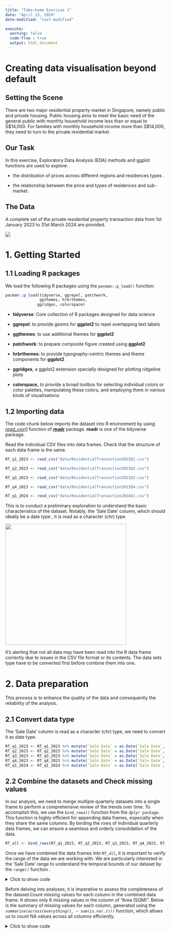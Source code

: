 ```yaml
---
title: "Take-home Exercise 1"
date: "April 13, 2024"
date-modified: "last-modified"

execute:
  warning: false
  code-flow : true
  output: html_document
---
```


# **Creating data visualisation beyond default**

## **Setting the Scene**

There are two major residential property market in Singapore, namely public and private housing. Public housing aims to meet the basic need of the general public with monthly household income less than or equal to S\$14,000. For families with monthly household income more than S\$14,000, they need to turn to the private residential market.

## **Our Task**

In this exercise, Exploratory Data Analysis (EDA) methods and ggplot functions are used to explore:

-   the distribution of prices across different regions and residences types .

-   the relationship between the price and types of residences and sub-market.

## **The Data**

A complete set of the private residential property transaction data from 1st January 2023 to 31st March 2024 are provided.

![](images/clipboard-4277698943.png)

# **1. Getting Started**

## **1.1 Loading R packages**

We load the following R packages using the `pacman::p_load()` function:

```r

pacman::p_load(tidyverse, ggrepel, patchwork, 
               ggthemes, hrbrthemes,
              ggridges, colorspace) 

```

-   **tidyverse**: Core collection of R packages designed for data science

-   **ggrepel**: to provide geoms for **ggplot2** to repel overlapping text labels

-   **ggthemes**: to use additional themes for **ggplot2**

-   **patchwork**: to prepare composite figure created using **ggplot2**

-   **hrbrthemes**: to provide typography-centric themes and theme components for **ggplot2**

-   **ggridges**, a ggplot2 extension specially designed for plotting ridgeline plots

-   **colorspace,** to provide a broad toolbox for selecting individual colors or color palettes, manipulating these colors, and employing them in various kinds of visualisations

## **1.2 Importing data**

The code chunk below imports the dataset into R environment by using [*read_csv()*](https://readr.tidyverse.org/reference/read_delim.html) function of [**readr**](https://readr.tidyverse.org/) package. **readr** is one of the tidyverse package.

Read the individual CSV files into data frames. Check that the structure of each data frame is the same.

```r
RT_q1_2023 <- read_csv("data/ResidentialTransaction2023Q1.csv")
```

```r
RT_q2_2023 <- read_csv("data/ResidentialTransaction2023Q2.csv")
```

```r
RT_q3_2023 <- read_csv("data/ResidentialTransaction2023Q3.csv")
```

```r
RT_q4_2023 <- read_csv("data/ResidentialTransaction2023Q4.csv")
```

```r
RT_q1_2024 <- read_csv("data/ResidentialTransaction2024Q1.csv")
```

This is to conduct a preliminary exploration to understand the basic characteristics of the dataset. Notably, the 'Sale Date' column, which should ideally be a date type , it is read as a character (chr) type.

::: callout-warning
![](images/clipboard-224818948.png){width="380"}

It's alerting that not all data may have been read into the R data frame correctly due to issues in the CSV file format or its contents. The data sets type have to be converted first before combine them into one.
:::

# **2. Data preparation**

This process is to enhance the quality of the data and consequently the reliability of the analysis.

## 2.1 Convert data type

The 'Sale Date' column is read as a character (chr) type, we need to convert it as date type.

```r

RT_q1_2023 <- RT_q1_2023 %>% mutate(`Sale Date` = as.Date(`Sale Date`, format = "%d %b %Y"))
RT_q2_2023 <- RT_q2_2023 %>% mutate(`Sale Date` = as.Date(`Sale Date`, format = "%d %b %Y"))
RT_q3_2023 <- RT_q3_2023 %>% mutate(`Sale Date` = as.Date(`Sale Date`, format = "%d %b %Y"))
RT_q4_2023 <- RT_q4_2023 %>% mutate(`Sale Date` = as.Date(`Sale Date`, format = "%d %b %Y"))
RT_q1_2024 <- RT_q1_2024 %>% mutate(`Sale Date` = as.Date(`Sale Date`, format = "%d %b %Y"))

```

## **2.2 Combine the datasets and Check missing values**

In our analysis, we need to merge multiple quarterly datasets into a single frame to perform a comprehensive review of the trends over time. To accomplish this, we use the *`bind_rows()`* function from the *`dplyr package`*. This function is highly efficient for appending data frames, especially when they share the same columns. By binding the rows of individual quarterly data frames, we can ensure a seamless and orderly consolidation of the data.

```r
RT_all <- bind_rows(RT_q1_2023, RT_q2_2023, RT_q3_2023, RT_q4_2023, RT_q1_2024)

```

Once we have combined the data frames into `RT_all`, it is important to verify the range of the data we are working with. We are particularly interested in the 'Sale Date' range to understand the temporal bounds of our dataset by the *`range()`* function .

</details>

<details>

<summary>Click to show code</summary>

```r
range(RT_all$`Sale Date`)

```

</details>

Before delving into analyses, it is imperative to assess the completeness of the dataset.Count missing values for each column in the combined data frame. It shows only 6 missing values in the column of "Area (SQM)". Below is the summary of missing values for each column, generated using the *`summarise(across(everything(), ~ sum(is.na(.))))`* function, which allows us to count NA values across all columns efficiently.

<details>

<summary>Click to show code</summary>

```r

missing_values_summary <- RT_all %>%
  summarise(across(everything(), ~ sum(is.na(.))))

missing_values_summary

```

## 2.3 Remove duplicates and Create new varaiables

Upon assessment of our dataset, we have discerned a dual representation of area measurements: 'Area (SQFT)' and 'Area (SQM)'. We observed that the 'Area (SQM)' column contains missing values which may complicate our analyses. Given the completeness and sufficiency of the 'Area (SQFT)' data, we have opted to remove the 'Area (SQM)','Unit Price (\$ PSM)' column, and Nett Price(\$).

<details>

<summary>Click to show code</summary>

```r

RT_new <- RT_all %>%
  select(-'Unit Price ($ PSM)', -'Area (SQM)', -`Nett Price($)`)
print(RT_new)

```

</details>

As part of this analytics project, we need to organize the dates into quarters for better analysis and understanding of trends over time. By classifying the dates into quarters, we can identify seasonal patterns, track changes in performance or behavior, and make more informed decisions based on the insights gained from our analysis.

<details>

<summary>Click to show code</summary>

```r

RT_new <- RT_new %>%
  mutate(Quarter = case_when(
    quarter(`Sale Date`) == 1 & year(`Sale Date`) == 2023 ~ "Q1 2023",
    quarter(`Sale Date`) == 2 & year(`Sale Date`) == 2023 ~ "Q2 2023",
    quarter(`Sale Date`) == 3 & year(`Sale Date`) == 2023 ~ "Q3 2023",
    quarter(`Sale Date`) == 4 & year(`Sale Date`) == 2023 ~ "Q4 2023",
    quarter(`Sale Date`) == 1 & year(`Sale Date`) == 2024 & month(`Sale Date`) %in% 1:3 ~ "Q1 2024",
    TRUE ~ "Other"  
  ))

head(RT_new)

```

</details>

There are few housing types in the data sets, which composed of private housing and public housing. Next we will conduct check on the property type for classification.To confirm the categorization and examine the property types present in our dataset, we employ the `unique()` function, which identifies distinct entries within the 'Property Type' column.

<details>

<summary>Click to show code</summary>

```r
unique(RT_new$`Property Type`)
```

</details>

In summary, Condominium, Terrace House, Executive Condominium, Semi-Detached House, and Detached House would be classified as Private Housing. Apartment is a Housing and Development Board (HDB) flat, which is public housing.

To create a new column in the dataframe with the classification of 'Public Housing' or 'Private Housing',we can use the `mutate()` function from the dplyr package.

<details>

<summary>Click to show code</summary>

```r
private_types <- c("Condominium", "Terrace House", "Executive Condominium",
                   "Semi-Detached House", "Detached House")
public_types <- c("Apartment") # Modify this based on your specific context

# Define the function to classify the housing type
classify_housing <- function(type) {
  if (type %in% private_types) {
    return('Private Housing')
  } else if (type %in% public_types) {
    return('Public Housing')
  } else {
    return('Other') # In case there are types that do not fit in the above categories
  }
}

# Use mutate to apply the classification to a new column
RT_new <- RT_new %>%
  mutate(Housing_Category = sapply(`Property Type`, classify_housing))

# Check the first few rows of your dataframe to confirm
head(RT_new)
```

</details>

Now that we've completed these preparatory steps, let's review the updated data table by `glimpse()` function.

```r
glimpse(RT_new)

```

## 2.4 Summary statistics of data table

Moving forward, we will compute summary statistics. These will provide us with valuable insights, such as the average, median, minimum, and maximum transacted prices, which are pivotal for understanding the market's behavior.

::: panel-tabset
## Summary

```r
#| echo: false
library(tidyr)
library(knitr)
summary_table <- RT_new %>%
  group_by(Quarter, `Property Type`) %>%
  summarise(
    Total_Transactions = n(),
    Average_Price = mean(`Transacted Price ($)`, na.rm = TRUE),
    Median_Price = median(`Transacted Price ($)`, na.rm = TRUE),
    Min_Price = min(`Transacted Price ($)`, na.rm = TRUE),
    Max_Price = max(`Transacted Price ($)`, na.rm = TRUE),
    .groups = 'drop' # This will remove the grouping
  )

# Using knitr::kable() to print the full table
kable(summary_table)

```

## Code

```summary_table
  group_by(Quarter, `Property Type`) %>%
  summarise(
    Total_Transactions = n(),
    Average_Price = mean(`Transacted Price ($)`, na.rm = TRUE),
    Median_Price = median(`Transacted Price ($)`, na.rm = TRUE),
    Min_Price = min(`Transacted Price ($)`, na.rm = TRUE),
    Max_Price = max(`Transacted Price ($)`, na.rm = TRUE),
    .groups = 'drop' # This will remove the grouping
  )

# Using knitr::kable() to print the full table
kable(summary_table)
```
:::

# **3. Exploratory Data Analysis**

## 3.1 The relationship between *Transacted price* and *Property type*

A pivotal aspect of our exploratory data analysis is understanding the relationship between the transacted price and the type of property. Different types of properties, such as condominiums, terraced houses, or apartments, may exhibit unique price distributions due to various factors like location, size, and amenities. These distinctions can provide us with valuable insights into market segmentation and consumer preferences.

To visualize this relationship, we will construct a boxplot, which is anexcellent tool for depicting the distribution of transacted prices across different property types. This graphical representation will highlight the median, quartiles, and potential outliers within each property category.

```r

ggplot(RT_new, aes(x = `Property Type`, y = `Transacted Price ($)`, fill = `Property Type`)) +
  geom_boxplot() +
  scale_fill_brewer(palette = "Pastel1") +  
  scale_y_log10(labels = scales::dollar_format()) +
  labs(
    x = "Property Type",
    y = "Transacted Price ($)",
    title = "Boxplot of Transacted Price by Property Type"
  ) +
  theme_light() +
  theme(axis.text.x = element_text(angle = 45, hjust = 1))

```

<details>

<summary>Click to show code</summary>

```r
ggplot(RT_new, aes(x = `Property Type`, y = `Transacted Price ($)`, fill = `Property Type`)) +
  geom_boxplot() +
  scale_fill_brewer(palette = "Pastel1") +  
  scale_y_log10(labels = scales::dollar_format()) +
  labs(
    x = "Property Type",
    y = "Transacted Price ($)",
    title = "Boxplot of Transacted Price by Property Type"
  ) +
  theme_light() +
  theme(axis.text.x = element_text(angle = 45, hjust = 1))

```

</details>

::: {#Obervation .callout-tip appearance="simple"}
Observation:

1.  Executive Condominiums and Condominiums display higher median prices compared to Apartments and Terrace Houses.

2.  Detached Houses exhibit the widest range of transacted prices, indicating high variability in this property type.

3.  There are numerous outliers for Condominiums, suggesting that there are some highly priced units within this category.

4.  Apartments appear to be the most affordable property type, with lower median and fewer high-value outliers.

5.  Semi-Detached and Detached Houses show higher price ranges, suggesting these are generally more premium property types
:::

```r
library(ggplot2)
library(ggridges)  
library(scales)   
library(viridis)   

ggplot(RT_new, aes(x = `Transacted Price ($)`, y = `Property Type`, fill = ..ecdf..)) +
  stat_density_ridges(
    geom = "density_ridges_gradient",
    calc_ecdf = TRUE,
    scale = 3, 
    rel_min_height = 0.01 
  ) +
  scale_fill_viridis_c(
    name = "Tail probability",
    option = "C", 
    direction = -1  
  ) +
  scale_x_log10(labels = dollar_format()) +  # Use logarithmic scale for x-axis
  labs(
    x = "Transacted Price ($)",
    y = "Property Type",
    title = "Density Ridge Gradient Plot of Transacted Price by Property Type"
  ) +
  theme_light() +
  theme(
    axis.text.x = element_text(angle = 45, hjust = 1)
  )

```

<details>

<summary>Click to show code</summary>

```r
ggplot(RT_new, aes(x = `Transacted Price ($)`, y = `Property Type`, fill = ..ecdf..)) +
  stat_density_ridges(
    geom = "density_ridges_gradient",
    calc_ecdf = TRUE,
    scale = 3, 
    rel_min_height = 0.01 
  ) +
  scale_fill_viridis_c(
    name = "Tail probability",
    option = "C", 
    direction = -1  
  ) +
  scale_x_log10(labels = dollar_format()) +  # Use logarithmic scale for x-axis
  labs(
    x = "Transacted Price ($)",
    y = "Property Type",
    title = "Density Ridge Gradient Plot of Transacted Price by Property Type"
  ) +
  theme_light() +
  theme(
    axis.text.x = element_text(angle = 45, hjust = 1)
  )
```

</details>

The plot illustrates the distribution of property prices across property types, with color intensity reflecting the probability density of price points.

::: {.callout-tip appearance="simple"}
Observation:

1.  Apartments show the lowest price range, predominantly under \$1,000,000, suggesting they are the most affordable property type within this market.

2.  Condominiums display a broader distribution with a significant concentration around \$1,000,000 to \$2,000,000, indicating a middle-tier price range.

3.  Detached Houses have the widest distribution, extending well beyond \$10,000,000, highlighting them as the most varied and potentially expensive property type.

4.  Executive Condominiums appear to have a compact distribution centered just around \$1,000,000, pointing to a less diverse price range.

5.  High-value Outliers are most prominent within Detached and Semi-Detached Houses, as seen in the long tails stretching to the right.
:::

## 3.2 Distribution of *Sales Units* across *Regions* and *Areas*

Understanding the spatial distribution of property sales is pivotal for recognizing market trends and potential areas of growth or decline. The bar plots constructed to visualize these distributions offer a clear visual representation of where the real estate market is most vibrant and where it is more subdued.

```r

plot1 <- ggplot(RT_new, aes(x = `Planning Region`, y = `Number of Units`)) +
  geom_bar(stat = "identity", fill = "steelblue") +  # Change the color here
  labs(x = "Planning Region", y = "Number of Units", title = "Distribution of Units by Planning Region") +
  theme(axis.text.x = element_text(angle = 45, hjust = 1, vjust = 1), 
        plot.title = element_text(hjust = 0.5)) +
  theme_minimal()

plot2 <- ggplot(RT_new, aes(x = `Planning Area`, y = `Number of Units`)) +
  geom_bar(stat = "identity", fill = "lightblue") +  # And here
  labs(x = "Planning Area", y = "Number of Units", title = "Distribution of Units by Planning Area") +
  theme_minimal() +
  theme(axis.text.x = element_text(angle = 45, hjust = 1), 
        plot.title = element_text(hjust = 0.5))

# Combine the plots
combined_plot <- plot1 / plot2 

# Print the combined plot
combined_plot

```

<details>

<summary>Click to show code</summary>

```r
plot1 <- ggplot(RT_new, aes(x = `Planning Region`, y = `Number of Units`)) +
  geom_bar(stat = "identity", fill = "steelblue") +  # Change the color here
  labs(x = "Planning Region", y = "Number of Units", title = "Distribution of Units by Planning Region") +
  theme(axis.text.x = element_text(angle = 45, hjust = 1, vjust = 1), 
        plot.title = element_text(hjust = 0.5)) +
  theme_minimal()

plot2 <- ggplot(RT_new, aes(x = `Planning Area`, y = `Number of Units`)) +
  geom_bar(stat = "identity", fill = "lightblue") +  # And here
  labs(x = "Planning Area", y = "Number of Units", title = "Distribution of Units by Planning Area") +
  theme_minimal() +
  theme(axis.text.x = element_text(angle = 45, hjust = 1), 
        plot.title = element_text(hjust = 0.5))

# Combine the plots
combined_plot <- plot1 / plot2 

# Print the combined plot
combined_plot
```

</details>

```r

# Sum the 'Number of Units' for each 'Planning Area' within each 'Planning Region'
RT_new_aggregated <- RT_new %>%
  group_by(`Planning Region`, `Planning Area`) %>%
  summarise(TotalUnits = sum(`Number of Units`), .groups = 'drop') 

combined_plot <- ggplot(RT_new_aggregated, aes(x = `Planning Area`, y = TotalUnits)) +
  geom_bar(stat = "identity", position = "dodge", fill = "lightblue") +
  facet_wrap(~`Planning Region`, scales = "free_x") +
  labs(
    x = "Planning Area",
    y = "Total Number of Units",
    title = "Distribution of Total Units by Planning Area within each Planning Region"
  ) +
  theme_minimal() +
  theme(
    axis.text.x = element_text(angle = 90, hjust = 1, vjust = 0.5, size = 8),
    legend.position = "none"
  ) +
  scale_y_continuous(expand = expansion(mult = c(0, .05)))
combined_plot


```

<details>

<summary>Click to show code</summary>

```r
# Sum the 'Number of Units' for each 'Planning Area' within each 'Planning Region'
RT_new_aggregated <- RT_new %>%
  group_by(`Planning Region`, `Planning Area`) %>%
  summarise(TotalUnits = sum(`Number of Units`), .groups = 'drop') 

combined_plot <- ggplot(RT_new_aggregated, aes(x = `Planning Area`, y = TotalUnits)) +
  geom_bar(stat = "identity", position = "dodge", fill = "lightblue") +
  facet_wrap(~`Planning Region`, scales = "free_x") +
  labs(
    x = "Planning Area",
    y = "Total Number of Units",
    title = "Distribution of Total Units by Planning Area within each Planning Region"
  ) +
  theme_minimal() +
  theme(
    axis.text.x = element_text(angle = 90, hjust = 1, vjust = 0.5, size = 8),
    legend.position = "none"
  ) +
  scale_y_continuous(expand = expansion(mult = c(0, .05)))
combined_plot

```

</details>

::: {.callout-tip appearance="simple"}
Observation:

The top plot reveals that the Central Region has the highest number of sales units compared to other regions, suggesting a denser or more active real estate market in this area. The other regions show significantly fewer units, with the North East Region and West Region being the next most active. Both these regions show a more even distribution, with most planning areas having a moderate number of units, generally in the range of about 500 to 1000 units. This might indicate a more balanced development approach or uniform population density.

The North Region and West Region seem to have less developed character based on the generally lower number of units.
:::

## 3.3 The Private Housing price trend from 2023-2024Q1

This density plot depicts the distribution of transacted real estate prices across different quarters, from Q1 2023 to Q1 2024.

```r
library(dplyr)
library(ggplot2)
library(scales) # for dollar_format()

ggplot(RT_new, aes(x = `Transacted Price ($)`)) +
  geom_density(aes(color = Quarter), adjust = 0.5, alpha = 0.5) + # I've removed fill=NA for better visibility
  scale_x_log10(limits = c(100000, 10000000), labels = scales::dollar_format()) + # Log transform and set limits
  labs(title = "Density Plot of Transacted Prices by Quarter",
       x = "Transacted Price ($)",
       y = "Density") +
  theme_minimal() +
  theme(text = element_text(size = 12),  # Increase base text size
        axis.title = element_text(size = 14, face = "bold"),  # Bold axis titles
        axis.text.x = element_text(angle = 45, hjust = 1),  # Rotate x-axis text for readability
        axis.text.y = element_text(size = 12),  # Increase y-axis text size
        legend.title = element_text(size = 12),  # Increase legend title size
        legend.text = element_text(size = 10))  # Increase legend text size


```

<details>

<summary>Click to show code</summary>

```r
library(dplyr)
library(ggplot2)
library(scales) # for dollar_format()

ggplot(RT_new, aes(x = `Transacted Price ($)`)) +
  geom_density(aes(color = Quarter), adjust = 0.5, alpha = 0.5) + 
  scale_x_log10(limits = c(100000, 10000000), labels = scales::dollar_format()) + # Log transform and set limits
  labs(title = "Density Plot of Transacted Prices by Quarter",
       x = "Transacted Price ($)",
       y = "Density") +
  theme_minimal() +
  theme(text = element_text(size = 12),  # Increase base text size
        axis.title = element_text(size = 14, face = "bold"),  # Bold axis titles
        axis.text.x = element_text(angle = 45, hjust = 1),  # Rotate x-axis text for readability
        axis.text.y = element_text(size = 12), 
        legend.title = element_text(size = 12),  
        legend.text = element_text(size = 10)) 


```

</details>

::: {.callout-tip appearance="simple"}
Observation:

1.  The curves are quite similar in shape and position, indicating that the general distribution of prices has remained relatively stable from quarter to quarter during this timeframe.

2.  There’s a tailing off as the prices increase, which is typical of real estate markets where there are fewer high-priced transactions.

3.  The small bumps and increases in density at the higher end of the price scale, particularly noticeable in the curves for Q2 and Q4 2023, might indicate periods or areas with higher-than-average property transactions.
:::

The scatter plot shows transaction prices for private housing, which appear to be spread across a wide range. Based on these observations, the key takeaways could be the identification of property types with the highest prices, the recognition of the most common price range, and the overall trend in housing prices over the year.

```r
library(dplyr)
library(ggplot2)
library(ggrepel)
library(scales)

# Filter the original dataset for private housing
private_housing_data <- RT_new %>%
  filter(Housing_Category == "Private Housing")

# Aggregate to find the average transacted price for each property type and sale date
transacted_price_trend <- private_housing_data %>%
  group_by(`Property Type`, `Sale Date`) %>%
  summarize(Average_Price = mean(`Transacted Price ($)`), .groups = 'drop')

# Find the maximum average price for each property type
max_prices <- transacted_price_trend %>%
  group_by(`Property Type`) %>%
  summarize(Max_Average_Price = max(Average_Price), .groups = 'drop')

# Join the maximum prices back to the transacted price trend
annotated_data <- transacted_price_trend %>%
  left_join(max_prices, by = "Property Type") %>%
  # Only keep the rows where the average price matches the max average price
  filter(Average_Price == Max_Average_Price) 

ggplot(transacted_price_trend, aes(x = `Sale Date`, y = Average_Price)) +
  geom_point(aes(color = `Property Type`)) +  # Color points by Property Type
  geom_smooth(method = "loess", se = FALSE) +
  geom_label_repel(
    data = annotated_data,
    aes(label = `Property Type`),
    size = 4,
    nudge_y = 0.1,
    nudge_x = 0.1,
    fontface = "bold",
    box.padding = unit(0.35, "lines"),
    point.padding = unit(0.5, "lines")
  ) +
  theme_minimal() +
  labs(
    title = "Private Housing Transacted Price Distribution",
    x = "Sale Date",
    y = "Average Transacted Price ($)"
  ) +
  scale_y_log10(labels = dollar_format()) +
  scale_color_brewer(palette = "Set1") # Adds a color palette for different property types


```

<details>

<summary>Click to show code</summary>

```r
library(dplyr)
library(ggplot2)
library(ggrepel)
library(scales)

private_housing_data <- RT_new %>%
  filter(Housing_Category == "Private Housing")

transacted_price_trend <- private_housing_data %>%
  group_by(`Property Type`, `Sale Date`) %>%
  summarize(Average_Price = mean(`Transacted Price ($)`), .groups = 'drop')

max_prices <- transacted_price_trend %>%
  group_by(`Property Type`) %>%
  summarize(Max_Average_Price = max(Average_Price), .groups = 'drop')

annotated_data <- transacted_price_trend %>%
  left_join(max_prices, by = "Property Type") %>%
  # Only keep the rows where the average price matches the max average price
  filter(Average_Price == Max_Average_Price) 

ggplot(transacted_price_trend, aes(x = `Sale Date`, y = Average_Price)) +
  geom_point(aes(color = `Property Type`)) +  # Color points by Property Type
  geom_smooth(method = "loess", se = FALSE) +
  geom_label_repel(
    data = annotated_data,
    aes(label = `Property Type`),
    size = 4,
    nudge_y = 0.1,
    nudge_x = 0.1,
    fontface = "bold",
    box.padding = unit(0.35, "lines"),
    point.padding = unit(0.5, "lines")
  ) +
  theme_minimal() +
  labs(
    title = "Private Housing Transacted Price Distribution",
    x = "Sale Date",
    y = "Average Transacted Price ($)"
  ) +
  scale_y_log10(labels = dollar_format()) +
  scale_color_brewer(palette = "Set1") # Adds a color palette for different property types
```

</details>

```r
ggplot(transacted_price_trend, aes(x = `Sale Date`, y = Average_Price)) +
  geom_point(aes(color = `Property Type`)) +
  geom_smooth(method = "loess", se = FALSE) +
  facet_wrap(~`Property Type`, scales = "free_y") +  # Facet by Property Type
  theme_minimal() +
  labs(
    title = "Private Housing Transacted Price Trend by Property Type",
    x = "Sale Date",
    y = "Average Transacted Price ($)"
  ) +
  scale_y_log10(labels = dollar_format()) +
  scale_color_brewer(palette = "Set1") +
  theme(legend.position = "none") # Remove the legend to save space

```

<details>

<summary>Click to show code</summary>

```r
ggplot(transacted_price_trend, aes(x = `Sale Date`, y = Average_Price)) +
  geom_point(aes(color = `Property Type`)) +
  geom_smooth(method = "loess", se = FALSE) +
  facet_wrap(~`Property Type`, scales = "free_y") +  # Facet by Property Type
  theme_minimal() +
  labs(
    title = "Private Housing Transacted Price Trend by Property Type",
    x = "Sale Date",
    y = "Average Transacted Price ($)"
  ) +
  scale_y_log10(labels = dollar_format()) +
  scale_color_brewer(palette = "Set1") +
  theme(legend.position = "none") # Remove the legend to save space
```

</details>

::: {.callout-tip appearance="simple"}
Observation:

**Condominiums** : Prices are concentrated within a narrower band, showing less variation over time, which suggests stability in condominium prices.

**Detached Houses** : Display a broader range of prices, indicating a more diverse market that includes both moderately priced and high-end luxury homes.

**Executive Condominiums** : Have a clustering of prices at the lower end, with an upward trend over time, which may indicate increasing demand or value appreciation for this type of property.

**Semi-Detached Houses** : Similar to detached houses, they show a wide range of transaction prices, reflecting a varied market.

**Terrace Houses** : Prices seem to have a smaller variation and are centered around a price point, suggesting a more uniform market for this type of property.
:::

## Conclusion

-   Public housing caters to the majority with affordable options. Private housing, on the other hand, serves those with higher income brackets, offering a diverse range of property types and price points.The exploratory data analysis highlights the stark segmentation within the private housing market. We observe that detached houses, catering to the upper end of the market, not only command higher prices but also demonstrate greater price variabilitys.

-   The distribution of units by planning region and area reveals disparities in housing density that reflect both the current state of urban development and potential areas for growth. High numbers of units in certain regions may indicate areas with high housing demand or development. Conversely, areas with fewer units could represent less developed or more exclusive regions.

-   Over the depicted time period from 2023Q1 to 2024Q1, there does not appear to be a clear upward or downward trend in prices for any property type, suggesting relative market stability during this time.

-   In summary, the private housing market in Singapore offers a variety of options for families with different income levels, with distinct patterns in terms of price distribution and unit density across regions.
